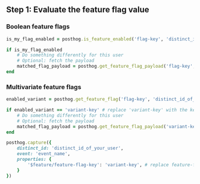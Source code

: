 ## Step 1: Evaluate the feature flag value

### Boolean feature flags

```ruby
is_my_flag_enabled = posthog.is_feature_enabled('flag-key', 'distinct_id_of_your_user')

if is_my_flag_enabled
    # Do something differently for this user
    # Optional: fetch the payload
    matched_flag_payload = posthog.get_feature_flag_payload('flag-key', 'distinct_id_of_your_user')
end
```

### Multivariate feature flags

```ruby
enabled_variant = posthog.get_feature_flag('flag-key', 'distinct_id_of_your_user')

if enabled_variant == 'variant-key' # replace 'variant-key' with the key of your variant
    # Do something differently for this user
    # Optional: fetch the payload
    matched_flag_payload = posthog.get_feature_flag_payload('variant-key', 'distinct_id_of_your_user')
end
```


<IncludePropertyInEvents />

```ruby
posthog.capture({
    distinct_id: 'distinct_id_of_your_user',
    event: 'event_name',
    properties: {
        '$feature/feature-flag-key': 'variant-key', # replace feature-flag-key with your flag key. Replace 'variant-key' with the key of your variant
    }
})
```